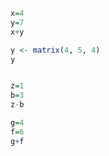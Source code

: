 ```r
x=4
y=7
x+y
```
```r
y <- matrix(4, 5, 4)
y



```
```r
z=1
b=3
z-b
```
```r
g=4
f=6
g+f
```


